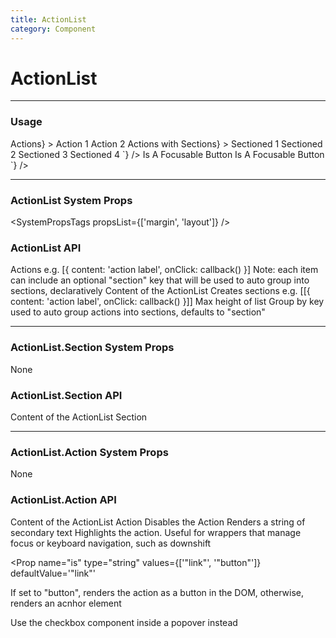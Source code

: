 ```yaml
---
title: ActionList
category: Component
---
```



# ActionList

---

### Usage

<LiveCode>
  <LiveCode.Content
    title="Inside Popovers"
    code={`
      <Box display="flex" height="250px">
        <Popover
          open
          trigger={<Button size="default">Actions</Button>}
        >
          <ActionList>
            <ActionList.Action to="#" helpText="I am help text">
              Action 1
            </ActionList.Action>
            <ActionList.Action to="#">Action 2</ActionList.Action>
          </ActionList>
        </Popover>
        <Box ml="10rem">
          <Popover
            open
            trigger={<Button size="default">Actions with Sections</Button>}
          >
            <ActionList>
              <ActionList.Section>
                <ActionList.Action to="#">Sectioned 1</ActionList.Action>
                <ActionList.Action to="#">Sectioned 2</ActionList.Action>
              </ActionList.Section>
              <ActionList.Section>
                <ActionList.Action to="#">Sectioned 3</ActionList.Action>
                <ActionList.Action to="#">Sectioned 4</ActionList.Action>
              </ActionList.Section>
            </ActionList>
          </Popover>
        </Box>
      </Box>
    `}
  />
  <LiveCode.Content
    title="With actions as Buttons"
    code={`
        <Box maxWidth="20rem">
          <Panel>
            <ActionList>
              <ActionList.Action is="button">
                Is A Focusable Button
              </ActionList.Action>
              <ActionList.Action is="button" >
                Is A Focusable Button
              </ActionList.Action>
            </ActionList>
          </Panel>
        </Box>
      `}
  />

</LiveCode>

---

### ActionList System Props

<SystemPropsTags propsList={['margin', 'layout']} />

### ActionList API

<Prop name="actions" type="[{content: ReactNode, ...}]" deprecated>
  Actions e.g. [&#123; content: 'action label', onClick: callback() &#125;]
  Note: each item can include an optional "section" key that will be used to
  auto group into sections, declaratively
</Prop>
<Prop name="children" type="node">
  Content of the ActionList
</Prop>
<Prop name="sections" type="[[{content: ReactNode, ...}]]" deprecated>
  Creates sections e.g. [[&#123; content: 'action label', onClick: callback()
  &#125;]]
</Prop>
<Prop name="maxHeight" type="string | number">
  Max height of list
</Prop>
<Prop name="groupByKey" type="string" defaultvalue="'section'" deprecated>
  Group by key used to auto group actions into sections, defaults to "section"
</Prop>

---

### ActionList.Section System Props

None

### ActionList.Section API

<Prop name="children" type="node">
  Content of the ActionList Section
</Prop>

---

### ActionList.Action System Props

None

### ActionList.Action API

<Prop name="children" type="node">
  Content of the ActionList Action
</Prop>

<Prop name="disabled" type="bool">
  Disables the Action
</Prop>

<Prop name="helpText" type="string">
  Renders a string of secondary text
</Prop>

<Prop name="highlighted" type="bool">
  Highlights the action. Useful for wrappers that manage focus or keyboard
  navigation, such as downshift
</Prop>

<Prop
  name="is"
  type="string"
  values={['"link"', '"button"']}
  defaultValue='"link"'
>
  If set to "button", renders the action as a button in the DOM, otherwise,
  renders an acnhor element
</Prop>

<Prop name="selected" type="bool" deprecated>
  Use <Link to="/components/checkbox">the checkbox component</Link> inside a
  popover instead
</Prop>
